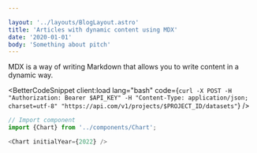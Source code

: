 ```yaml
---

layout: '../layouts/BlogLayout.astro'
title: 'Articles with dynamic content using MDX'
date: '2020-01-01'
body: 'Something about pitch'
---
```




MDX is a way of writing Markdown that allows you to write content in a dynamic way.

<BetterCodeSnippet client:load lang="bash" code={`curl -X POST
    -H "Authorization: Bearer $API_KEY"
    -H "Content-Type: application/json; charset=utf-8"
    "https://api.com/v1/projects/$PROJECT_ID/datasets"`}
/>


```js
// Import component
import {Chart} from '../components/Chart';

<Chart initialYear={2022} />
```

<Chart client:load initialYear={2022} />
